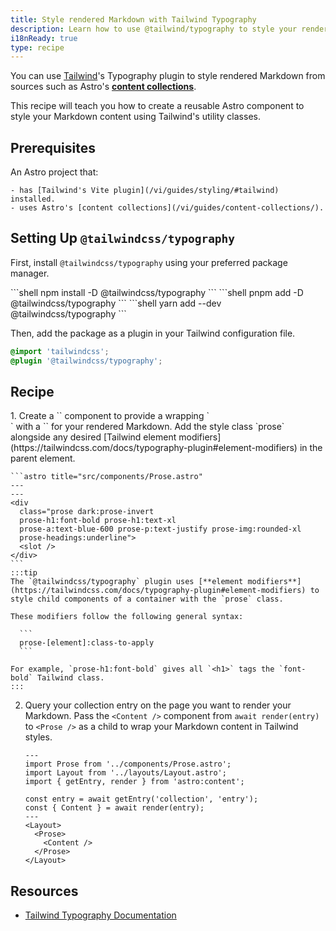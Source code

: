 ```yaml
---
title: Style rendered Markdown with Tailwind Typography
description: Learn how to use @tailwind/typography to style your rendered Markdown.
i18nReady: true
type: recipe
---
```


You can use [Tailwind](https://tailwindcss.com)'s Typography plugin to style rendered Markdown from sources such as Astro's [**content collections**](/vi/guides/content-collections/).

This recipe will teach you how to create a reusable Astro component to style your Markdown content using Tailwind's utility classes.

## Prerequisites

An Astro project that:

	- has [Tailwind's Vite plugin](/vi/guides/styling/#tailwind) installed.
	- uses Astro's [content collections](/vi/guides/content-collections/).

## Setting Up `@tailwindcss/typography`

First, install `@tailwindcss/typography` using your preferred package manager.

<PackageManagerTabs>
 	<Fragment slot="npm">
	```shell 
	npm install -D @tailwindcss/typography
	```
	</Fragment>
  	<Fragment slot="pnpm">
	```shell 
	pnpm add -D @tailwindcss/typography
	```
	</Fragment>
  	<Fragment slot="yarn">
	```shell
	yarn add --dev @tailwindcss/typography
	```
	</Fragment>
</PackageManagerTabs>

Then, add the package as a plugin in your Tailwind configuration file.

```css title="src/styles/global.css" ins={2}
@import 'tailwindcss';
@plugin '@tailwindcss/typography';
```

## Recipe

<Steps>
1. Create a `<Prose />` component to provide a wrapping `<div>` with a `<slot />` for your rendered Markdown. Add the style class `prose` alongside any desired [Tailwind element modifiers](https://tailwindcss.com/docs/typography-plugin#element-modifiers) in the parent element.

    ```astro title="src/components/Prose.astro"
    ---
    ---
    <div 
      class="prose dark:prose-invert 
      prose-h1:font-bold prose-h1:text-xl 
      prose-a:text-blue-600 prose-p:text-justify prose-img:rounded-xl 
      prose-headings:underline">
      <slot />
    </div>
    ```
    :::tip
    The `@tailwindcss/typography` plugin uses [**element modifiers**](https://tailwindcss.com/docs/typography-plugin#element-modifiers) to style child components of a container with the `prose` class. 

    These modifiers follow the following general syntax: 

      ```
      prose-[element]:class-to-apply
      ``` 

    For example, `prose-h1:font-bold` gives all `<h1>` tags the `font-bold` Tailwind class.
    :::

2. Query your collection entry on the page you want to render your Markdown. Pass the `<Content />` component from `await render(entry)` to `<Prose />` as a child to wrap your Markdown content in Tailwind styles.

    ```astro title="src/pages/index.astro"
    ---
    import Prose from '../components/Prose.astro';
    import Layout from '../layouts/Layout.astro';
    import { getEntry, render } from 'astro:content';

    const entry = await getEntry('collection', 'entry');
    const { Content } = await render(entry);
    ---
    <Layout>
      <Prose>
        <Content />
      </Prose>
    </Layout>
    ```
</Steps>

## Resources

- [Tailwind Typography Documentation](https://tailwindcss.com/docs/typography-plugin)
